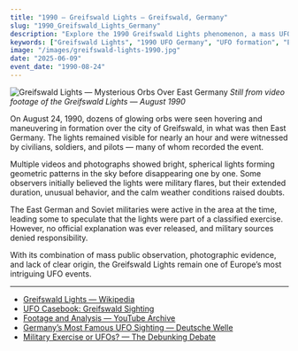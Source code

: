 ```yaml
---
title: "1990 — Greifswald Lights — Greifswald, Germany"
slug: "1990_Greifswald_Lights_Germany"
description: "Explore the 1990 Greifswald Lights phenomenon, a mass UFO sighting over East Germany where glowing orbs hovered in formation — witnessed by civilians, military personnel, and recorded on video."
keywords: ["Greifswald Lights", "1990 UFO Germany", "UFO formation", "East Germany UFO", "Baltic Sea UFO", "mass UFO sighting", "UFO video evidence", "Germany UFO", "Greifswald UFO", "orb UFOs"]
image: "/images/greifswald-lights-1990.jpg"
date: "2025-06-09"
event_date: "1990-08-24"
---
```


![Greifswald Lights — Mysterious Orbs Over East Germany](/images/greifswald-lights-1990.jpg)
*Still from video footage of the Greifswald Lights — August 1990*

On August 24, 1990, dozens of glowing orbs were seen hovering and maneuvering in formation over the city of Greifswald, in what was then East Germany. The lights remained visible for nearly an hour and were witnessed by civilians, soldiers, and pilots — many of whom recorded the event.

Multiple videos and photographs showed bright, spherical lights forming geometric patterns in the sky before disappearing one by one. Some observers initially believed the lights were military flares, but their extended duration, unusual behavior, and the calm weather conditions raised doubts.

The East German and Soviet militaries were active in the area at the time, leading some to speculate that the lights were part of a classified exercise. However, no official explanation was ever released, and military sources denied responsibility.

With its combination of mass public observation, photographic evidence, and lack of clear origin, the Greifswald Lights remain one of Europe’s most intriguing UFO events.

---

- [Greifswald Lights — Wikipedia](https://en.wikipedia.org/wiki/Greifswald_lights)
- [UFO Casebook: Greifswald Sighting](https://www.ufocasebook.com/greifswaldgermany.html)
- [Footage and Analysis — YouTube Archive](https://www.youtube.com/watch?v=jN5dBbNMQNs)
- [Germany’s Most Famous UFO Sighting — Deutsche Welle](https://www.dw.com/en/greifswald-ufo-lights-1990/a-52172879)
- [Military Exercise or UFOs? — The Debunking Debate](https://skepticalinquirer.org/1992/11/ufo-over-germany/)
